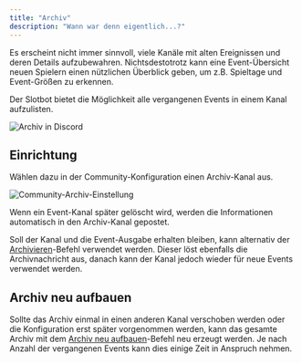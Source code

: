 ```yaml
---
title: "Archiv"
description: "Wann war denn eigentlich...?"
---
```


Es erscheint nicht immer sinnvoll, viele Kanäle mit alten Ereignissen und deren Details aufzubewahren. Nichtsdestotrotz kann eine Event-Übersicht neuen Spielern einen nützlichen Überblick geben, um z.B. Spieltage und Event-Größen zu erkennen.

Der Slotbot bietet die Möglichkeit alle vergangenen Events in einem Kanal aufzulisten.

![Archiv in Discord](/images/integrationen/discord/archiv/Slotbot-Discord-Archiv.png)

## Einrichtung

Wählen dazu in der Community-Konfiguration einen Archiv-Kanal aus.

![Community-Archiv-Einstellung](/images/integrationen/discord/archiv/Slotbot-Discord-Config-Archiv-DE.png)

Wenn ein Event-Kanal später gelöscht wird, werden die Informationen automatisch in den Archiv-Kanal gepostet.

Soll der Kanal und die Event-Ausgabe erhalten bleiben, kann alternativ der [Archivieren](/integrationen/discord/bot-befehle/archivieren)-Befehl verwendet werden. Dieser löst ebenfalls die Archivnachricht aus, danach kann der Kanal jedoch wieder für neue Events verwendet werden.

## Archiv neu aufbauen

Sollte das Archiv einmal in einen anderen Kanal verschoben werden oder die Konfiguration erst später vorgenommen werden, kann das gesamte Archiv mit dem [Archiv neu aufbauen](/integrationen/discord/bot-befehle/archiv-neu-aufbauen)-Befehl neu erzeugt werden. Je nach Anzahl der vergangenen Events kann dies einige Zeit in Anspruch nehmen.
